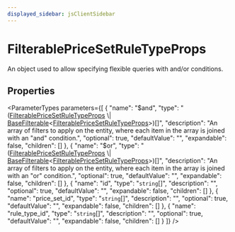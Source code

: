 ```yaml
---
displayed_sidebar: jsClientSidebar
---
```



# FilterablePriceSetRuleTypeProps

An object used to allow specifying flexible queries with and/or conditions.

## Properties

<ParameterTypes parameters={[
  {
    "name": "$and",
    "type": "([FilterablePriceSetRuleTypeProps](internal.internal-1.PricingTypes.FilterablePriceSetRuleTypeProps.mdx) \\| [BaseFilterable](../../DAL/interfaces/internal.internal-1.DAL.BaseFilterable.mdx)&#60;[FilterablePriceSetRuleTypeProps](internal.internal-1.PricingTypes.FilterablePriceSetRuleTypeProps.mdx)&#62;)[]",
    "description": "An array of filters to apply on the entity, where each item in the array is joined with an \"and\" condition.",
    "optional": true,
    "defaultValue": "",
    "expandable": false,
    "children": []
  },
  {
    "name": "$or",
    "type": "([FilterablePriceSetRuleTypeProps](internal.internal-1.PricingTypes.FilterablePriceSetRuleTypeProps.mdx) \\| [BaseFilterable](../../DAL/interfaces/internal.internal-1.DAL.BaseFilterable.mdx)&#60;[FilterablePriceSetRuleTypeProps](internal.internal-1.PricingTypes.FilterablePriceSetRuleTypeProps.mdx)&#62;)[]",
    "description": "An array of filters to apply on the entity, where each item in the array is joined with an \"or\" condition.",
    "optional": true,
    "defaultValue": "",
    "expandable": false,
    "children": []
  },
  {
    "name": "id",
    "type": "`string`[]",
    "description": "",
    "optional": true,
    "defaultValue": "",
    "expandable": false,
    "children": []
  },
  {
    "name": "price_set_id",
    "type": "`string`[]",
    "description": "",
    "optional": true,
    "defaultValue": "",
    "expandable": false,
    "children": []
  },
  {
    "name": "rule_type_id",
    "type": "`string`[]",
    "description": "",
    "optional": true,
    "defaultValue": "",
    "expandable": false,
    "children": []
  }
]} />
